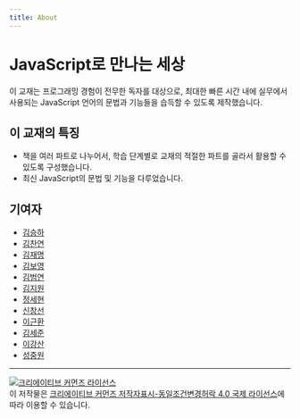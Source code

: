 ```yaml
---
title: About
---
```


# JavaScript로 만나는 세상

이 교재는 프로그래밍 경험이 전무한 독자를 대상으로, 최대한 빠른 시간 내에 실무에서 사용되는 JavaScript 언어의 문법과 기능들을 습득할 수 있도록 제작했습니다.

## 이 교재의 특징

- 책을 여러 파트로 나누어서, 학습 단계별로 교재의 적절한 파트를 골라서 활용할 수 있도록 구성했습니다.
- 최신 JavaScript의 문법 및 기능을 다루었습니다.

## 기여자

- [김승하](https://github.com/seungha-kim) <!-- 최초 저자 -->
- [김찬연](https://github.com/chayeoi) <!-- 오타 수정 -->
- [김재명](https://github.com/stared329) <!-- 변수 선언 방법 비교표 제작 -->
- [김보영](https://github.com/underbleu) <!-- 오타 수정 -->
- [김범연](https://github.com/BeomyeonAndrewKim) <!-- 내용 오류 수정 -->
- [김지원](https://github.com/jiwonkirn) <!-- 내용 오류 수정 -->
- [정세현](https://github.com/sehyunchung) <!-- 스프린트 참여 -->
- [신창선](https://github.com/changseon-shin) <!-- 스프린트 참여 -->
- [이근환](https://github.com/leekeunhwan) <!-- 스프린트 참여 -->
- [김세준](https://github.com/KimSejune) <!-- 스프린트 참여 -->
- [이강산](https://github.com/hellomac87) <!-- 스프린트 참여 -->
- [성중원](https://github.com/yoeubi) <!-- 스프린트 참여 -->

---

<a rel="license" href="http://creativecommons.org/licenses/by-sa/4.0/"><img alt="크리에이티브 커먼즈 라이선스" style="border-width:0" src="https://i.creativecommons.org/l/by-sa/4.0/88x31.png" /></a><br />이 저작물은 <a rel="license" href="http://creativecommons.org/licenses/by-sa/4.0/">크리에이티브 커먼즈 저작자표시-동일조건변경허락 4.0 국제 라이선스</a>에 따라 이용할 수 있습니다.

